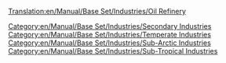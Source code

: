 [[Translation:en/Manual/Base Set/Industries/Oil Refinery]]
{{en/Manual/Base Set/Industries/Industries|image=en/Manual/Base Set/Industries/Oilrefinery.png
|name=Oil Refinery
|climates=[[en/Manual/Climates]], [[en/Manual/Climates]], [[en/Manual/Climates]].
|accepts=[[en/Manual/Base Set/Cargos/Oil]]
|produces=[[en/Manual/Base Set/Cargos/Goods]]
|notes=Can only be positioned near edges of map, even using [[en/Manual/Industries|Fund New Industry]].
It can be destroyed by the [[en/Manual/Disasters#oil-refinery-explosion|military jet disaster]], but will rebuild itself soon.

}}
[[Category:en/Manual/Base Set/Industries/Secondary Industries]]
[[Category:en/Manual/Base Set/Industries/Temperate Industries]]
[[Category:en/Manual/Base Set/Industries/Sub-Arctic Industries]]
[[Category:en/Manual/Base Set/Industries/Sub-Tropical Industries]]